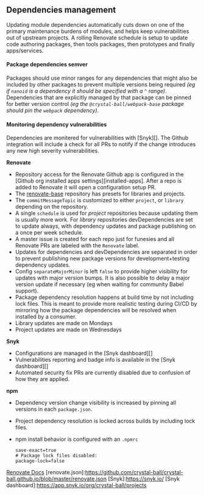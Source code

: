 ## Dependencies management

Updating module dependencies automatically cuts down on one of the primary maintenance
burdens of modules, and helps keep vulnerabilities out of upstream projects. A rolling
Renovate schedule is setup to update code authoring packages, then tools packages, then
prototypes and finally apps/services.

#### Package dependencies semver

Packages should use minor ranges for any dependencies that might also be included by other
packages to prevent multiple versions being required _(eg if `nanoid` is a dependency it
should be specified with a `^` range)_. Dependencies that are explicitly managed by that
package can be pinned for better version control _(eg the `@crystal-ball/webpack-base`
package should pin the `webpack` dependency)_.

#### Monitoring dependency vulnerabilities

Dependencies are monitered for vulnerabilities with [Snyk][]. The Github integration will
include a check for all PRs to notify if the change introduces any new high severity
vulnerabilities.

**Renovate**

- Repository access for the Renovate Github app is configured in the [Github org installed
  apps settings][installed-apps]. After a repo is added to Renovate it will open a
  configuration setup PR.
- The [renovate-base][] repository has presets for libraries and projects.
- The `commitMessageTopic` is customized to either `project`, or `library` depending on
  the repository.
- A single `schedule` is used for _project_ repositories because updating them is usually
  more work. For _library_ repositories devDependencies are set to update always, with
  dependency updates and package publishing on a once per week schedule.
- A master issue is created for each repo just for funesies and all Renovate PRs are
  labeled with the `Renovate` label.
- Updates for dependencies and devDependencies are separated in order to prevent
  publishing new package versions for development+testing dependency updates.
- Config `separateMajorMinor` is left `false` to provide higher visibility for updates
  with major version bumps. It is also possible to delay a major version update if
  necessary (eg when waiting for community Babel support).
- Package dependency resolution happens at build time by not including lock files. This is
  meant to provide more realistic testing during CI/CD by mirroring how the package
  dependencies will be resolved when installed by a consumer.
- Library updates are made on Mondays
- Project updates are made on Wednesdays

[renovate-base]: https://github.com/crystal-ball/renovate-base

**Snyk**

- Configurations are managed in the [Snyk dashboard][]
- Vulnerabilities reporting and badge info is available in the [Snyk dashboard][]
- Automated security fix PRs are currently disabled due to confusion of how they are
  applied.

**npm**

- Dependency version change visibility is increased by pinning all versions in each
  `package.json`.
- Project dependency resolution is locked across builds by including lock files.
- npm install behavior is configured with an `.npmrc`

  ```
  save-exact=true
  # Package lock files disabled:
  package-lock=false
  ```

<!-- prettier-ignore-start -->
[Renovate]:https://docs.renovatebot.com/
[Renovate Docs](https://docs.renovatebot.com/)
[renovate.json]:https://github.com/crystal-ball/crystal-ball.github.io/blob/master/renovate.json
[Snyk]:https://snyk.io/
[Snyk dashboard]:https://app.snyk.io/org/crystal-ball/projects
<!-- prettier-ignore-end -->
